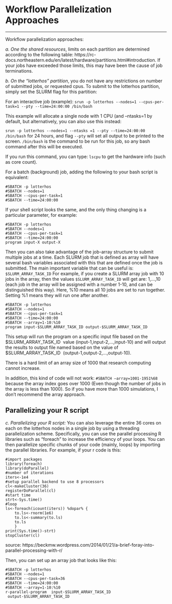 # Workflow Parallelization Approaches

------------------------------------------------------------------------

Workflow parallelization approaches:

*a. One the shared resources*, limits on each partition are determined according to the following table: https://rc-docs.northeastern.edu/en/latest/hardware/partitions.html#introduction. If your jobs have exceeded those limits, this may have been the cause of job terminations.

*b. On the "lotterhos" partition*, you do not have any restrictions on number of submitted jobs, or requested cpus. To submit to the lotterhos partition, simply set the SLURM flag for this partition:

For an interactive job (example): `srun -p lotterhos --nodes=1 --cpus-per-task=1 --pty --time=24:00:00 /bin/bash`

This example will allocate a single node with 1 CPU (and --ntasks=1 by default, but alternatively, you can also use this instead:

`srun -p lotterhos --nodes=1 --ntasks =1 --pty --time=24:00:00 /bin/bash` for 24 hours, and flag `--pty` will set all output to be printed to the screen. `/bin/bash` is the command to be run for this job, so any bash command after this will be executed.

If you run this command, you can type: `lscpu` to get the hardware info (such as core count).

For a batch (background) job, adding the following to your bash script is equivalent:

    #SBATCH -p lotterhos
    #SBATCH --nodes=1
    #SBATCH --cpus-per-task=1
    #SBATCH --time=24:00:00

If your shell script looks the same, and the only thing changing is a particular parameter, for example:

    #SBATCH -p lotterhos
    #SBATCH --nodes=1
    #SBATCH --cpus-per-task=1
    #SBATCH --time=24:00:00
    program input-X output-X

Then you can also take advantage of the job-array structure to submit multiple jobs at a time. Each SLURM job that is defined as array will have several bash variables associated with this that are defined once the job is submitted. The main important variable that can be useful is: `$SLURM_ARRAY_TASK_ID` For example, if you create a SLURM array job with 10 jobs in the array, then the values `$SLURM_ARRAY_TASK_ID` will get are: 1,...,10 (each job in the array will be assigned with a number 1-10, and can be distinguished this way). Here, %10 means all 10 jobs are set to run together. Setting %1 means they will run one after another.

    #SBATCH -p lotterhos
    #SBATCH --nodes=1
    #SBATCH --cpus-per-task=1
    #SBATCH --time=24:00:00
    #SBATCH --array=1-10:%10
    program input-$SLURM_ARRAY_TASK_ID output-$SLURM_ARRAY_TASK_ID

This setup will run the program on a specific input file based on the \$SLURM_ARRAY_TASK_ID  value (input-1,input-2,...,input-10) and will output the results to output file named based on the value of \$SLURM_ARRAY_TASK_ID  (output-1,output-2,...,output-10).

There is a hard limit of an array size of 1000 that research computing cannot increase.

In addition, this kind of code will not work: `#SBATCH —array=1001-1951%68` because the array index goes over 1000 (Even though the number of jobs in the array is less than 1000). So if you have more than 1000 simulations, I don't recommend the array approach.

## **Parallelizing your R script** {.unnumbered}

*c. Parallelizing your R script:* You can also leverage the entire 36 cores on each on the lotterhos nodes in a single job by using a threading parallelization scheme. Specifically, you can use the parallel processing R libraries such as "foreach" to increase the efficiency of your loops. You can then parallelize specific chunks of your code (mainly, loops) by importing the parallel libraries. For example, if your r code is this:

    #import packages
    library(foreach)
    library(doParallel)
    #number of iterations
    iters<-1e4
    #setup parallel backend to use 8 processors
    cl<-makeCluster(36)
    registerDoParallel(cl)
    #start time
    strt<-Sys.time()
    #loop
    ls<-foreach(icount(iters)) %dopar% {
        to.ls<-rnorm(1e6)
        to.ls<-summary(to.ls)
        to.ls
        }
    print(Sys.time()-strt)
    stopCluster(cl)

source: https://beckmw.wordpress.com/2014/01/21/a-brief-foray-into-parallel-processing-with-r/

Then, you can set up an array job that looks like this:

    #SBATCH -p lotterhos
    #SBATCH --nodes=1
    #SBATCH --cpus-per-task=36
    #SBATCH --time=24:00:00
    #SBATCH --array=1-10:%10
    r-parallel-program  input-$SLURM_ARRAY_TASK_ID  output-$SLURM_ARRAY_TASK_ID
